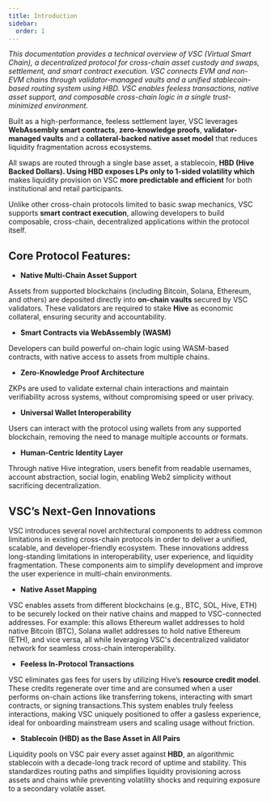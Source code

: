 ```yaml
---
title: Introduction
sidebar:
  order: 1
---
```



*This documentation provides a technical overview of VSC (Virtual Smart Chain), a decentralized protocol for cross-chain asset custody and swaps, settlement, and smart contract execution. VSC connects EVM and non-EVM chains through validator-managed vaults and a unified stablecoin-based routing system using HBD. VSC enables feeless transactions, native asset support, and composable cross-chain logic in a single trust-minimized environment.*


Built as a high-performance, feeless settlement layer, VSC leverages **WebAssembly smart contracts**, **zero-knowledge proofs**, **validator-managed vaults** and a **collateral-backed native asset model** that reduces liquidity fragmentation across ecosystems.

All swaps are routed through a single base asset, a stablecoin, **HBD (Hive Backed Dollars). Using HBD exposes LPs only to 1-sided volatility which** makes liquidity provision on VSC **more predictable and efficient** for both institutional and retail participants.

Unlike other cross-chain protocols limited to basic swap mechanics, VSC supports **smart contract execution**, allowing developers to build composable, cross-chain, decentralized applications within the protocol itself.

## Core Protocol Features:

- **Native Multi-Chain Asset Support** 

Assets from supported blockchains (including Bitcoin, Solana, Ethereum, and others) are deposited directly into **on-chain vaults** secured by VSC validators. These validators are required to stake **Hive** as economic collateral, ensuring security and accountability.

- **Smart Contracts via WebAssembly (WASM)** 

Developers can build powerful on-chain logic using WASM-based contracts, with native access to assets from multiple chains.

- **Zero-Knowledge Proof Architecture** 

ZKPs are used to validate external chain interactions and maintain verifiability across systems, without compromising speed or user privacy.

- **Universal Wallet Interoperability** 

Users can interact with the protocol using wallets from any supported blockchain, removing the need to manage multiple accounts or formats.

- **Human-Centric Identity Layer** 

Through native Hive integration, users benefit from readable usernames, account abstraction, social login, enabling Web2 simplicity without sacrificing decentralization.

## VSC’s Next-Gen Innovations

VSC introduces several novel architectural components to address common limitations in existing cross-chain protocols in order to deliver a unified, scalable, and developer-friendly ecosystem. These innovations address long-standing limitations in interoperability, user experience, and liquidity fragmentation. These components aim to simplify development and improve the user experience in multi-chain environments.

- **Native Asset Mapping** 

VSC enables assets from different blockchains (e.g., BTC, SOL, Hive, ETH) to be securely locked on their native chains and mapped to VSC-connected addresses. For example: this allows Ethereum wallet addresses to hold native Bitcoin (BTC), Solana wallet addresses to hold native Ethereum (ETH), and vice versa, all while leveraging VSC's decentralized validator network for seamless cross-chain interoperability.

- **Feeless In-Protocol Transactions** 

VSC eliminates gas fees for users by utilizing Hive’s **resource credit model**. These credits regenerate over time and are consumed when a user performs on-chain actions like transferring tokens, interacting with smart contracts, or signing transactions.This system enables truly feeless interactions, making VSC uniquely positioned to offer a gasless experience, ideal for onboarding mainstream users and scaling usage without friction.

- **Stablecoin (HBD) as the Base Asset in All Pairs** 

Liquidity pools on VSC pair every asset against **HBD**, an algorithmic stablecoin with a decade-long track record of uptime and stability. This standardizes routing paths and simplifies liquidity provisioning across assets and chains while preventing volatility shocks and requiring exposure to a secondary volatile asset.
